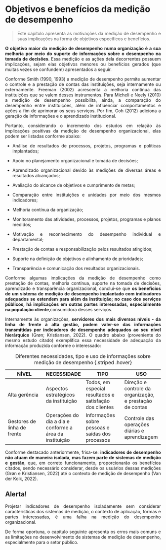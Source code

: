 # Objetivos e benefícios da medição de desempenho

::: {style="text-align: justify;"}
> Este capítulo apresenta as motivações da medição de desempenho e suas implicações na forma de objetivos específicos e benefícios.

**O objetivo maior da medição de desempenho numa organização é a sua melhoria por meio do suporte de informações sobre o desempenho na tomada de decisões**. Essa medição e as ações dela decorrentes possuem implicações, sejam elas objetivos menores ou benefícios gerados (que muitas vezes se confundem) apresentados a seguir.

Conforme Smith (1990, 1993) a medição de desempenho permite aumentar o controle e a prestação de contas das instituições, seja internamente ou externamente. Freeman (2002) acrescenta a melhoria contínua das instituições que se valem desses instrumentos. Para Micheli e Neely (2010) a medição de desempenho possibilita, ainda, a comparação do desempenho entre instituições, além de influenciar comportamentos e ações a fim de aprimorar os seus serviços. Por fim, Goh (2012) adiciona a geração de informações e o aprendizado institucional.

Portanto, considerando o incremento dos estudos em relação às implicações positivas da medição de desempenho organizacional, elas podem ser listadas conforme abaixo:

-   Análise de resultados de processos, projetos, programas e políticas implantados;

-   Apoio no planejamento organizacional e tomada de decisões;

-   Aprendizado organizacional devido às medições de diversas áreas e resultados alcançados;

-   Avaliação do alcance de objetivos e cumprimento de metas;

-   Comparação entre instituições e unidades por meio dos mesmos indicadores;

-   Melhoria contínua da organização;

-   Monitoramento das atividades, processos, projetos, programas e planos medidos;

-   Motivação e reconhecimento do desempenho individual e departamental;

-   Prestação de contas e responsabilização pelos resultados atingidos;

-   Suporte na definição de objetivos e alinhamento de prioridades;

-   Transparência e comunicação dos resultados organizacionais.

Conforme algumas implicações da medição de desempenho como prestação de contas*,* melhoria contínua, suporte na tomada de decisões, aprendizado e transparência organizacional, conclui-se que **os benefícios de um sistema de medição de desempenho implantado com indicadores adequados se estendem para além da instituição; no caso dos serviços públicos, há implicações em outras partes interessadas, especialmente na população cliente**,consumidora desses serviços.

Internamente às organizações, **servidores dos mais diversos níveis - da linha de frente à alta gestão, podem valer-se das informações transmitidas por indicadores de desempenho adequados ao seu nível hierárquico** (Grøn; Kristiansen, 2022). O quadro abaixo (proveniente do mesmo estudo citado) exemplifica essa necessidade de adequação da informação produzida conforme o interessado:

| **NÍVEL**                   | **NECESSIDADE**                                         | **TIPO**                                                | **USO**                                                  |
|------------------|------------------|------------------|------------------|
| Alta gerência               | Aspectos estratégicos da instituição                    | Todos, em especial resultados e satisfação dos clientes | Direção e controle da organização, e prestação de contas |
| Gestores de linha de frente | Operações do dia a dia e conforme a área da instituição | Informações sobre pessoas e saídas dos processos        | Controle das operações diárias e aprendizagem            |

: Diferentes necessidades, tipo e uso de informações sobre medição de desempenho {.striped .hover}

Conforme destacado anteriormente, frisa-se: **indicadores de desempenho não atuam de maneira isolada, mas fazem parte de sistemas de medição e gestão**, que, em correto funcionamento, proporcionarão os benefícios citados, sendo necessário considerar, desde os usuários dessas medições (Grøn e Kristiansen, 2022) até o contexto de medição de desempenho (Van der Kolk, 2022).

::: callout-warning
## Alerta!

Projetar indicadores de desempenho isoladamente sem considerar características dos sistemas de medição, o contexto de aplicação, formas e partes interessadas, é uma falha na medição do desempenho organizacional.
:::

De forma oportuna, o capítulo seguinte apresenta os erros mais comuns e as limitações no desenvolvimento de sistemas de medição de desempenho, especialmente para o setor público.
:::
